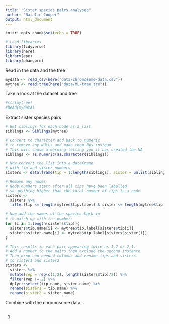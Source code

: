 ```yaml
---
title: "Sister species pairs analyses"
author: "Natalie Cooper"
output: html_document
---
```


```r
knitr::opts_chunk$set(echo = TRUE)
```

```r
# Load libraries
library(tidyverse)
library(here)
library(ape)
library(phangorn)
```

Read in the data and the tree
```r
mydata <- read_csv(here("data/chromosome-data.csv"))
mytree <- read.tree(here("data/ML-tree.tre"))
```

Take a look at the dataset and tree
```r
#str(mytree)
#head(mydata)
```

Extract sister species pairs
```r
# Get siblings for each node as a list
siblings <- Siblings(mytree)

# Convert to character and back to numeric
# to remove any NULLs and make them NAs instead
# This will cause a warning telling you it has created the NA
siblings <- as.numeric(as.character(siblings))

# Now convert the list into a dataframe
# with tip and sister numbers
sisters <- data.frame(tip = 1:length(siblings), sister = unlist(siblings))

# Remove any nodes
# Node numbers start after all tips have been labelled
# so anything higher than the total number of tips is a node
sisters <- 
  sisters %>% 
  filter(tip <= length(mytree$tip.label) & sister <= length(mytree$tip.label))

# Now add the names of the species back in
# to match up with the numbers
for (i in 1:length(sisters$tip)){
  sisters$tip.name[i] <- mytree$tip.label[sisters$tip[i]]
  sisters$sister.name[i] <- mytree$tip.label[sisters$sister[i]]
}

# This results in each pair appearing twice as 1,2 or 2,1.
# Add a number to the pairs then exclude the second instance
# Then drop non needed columns and rename tips and sisters
# to sister1 and sister2
sisters <-
  sisters %>%
  mutate(rep = rep(c(1,2), length(sisters$tip)/2)) %>%
  filter(rep != 2) %>%
  dplyr::select(tip.name, sister.name) %>%
  rename(sister1 = tip.name) %>%
  rename(sister2 = sister.name)
```

Combine with the chromosome data...

```r

```


1. 
```r

```